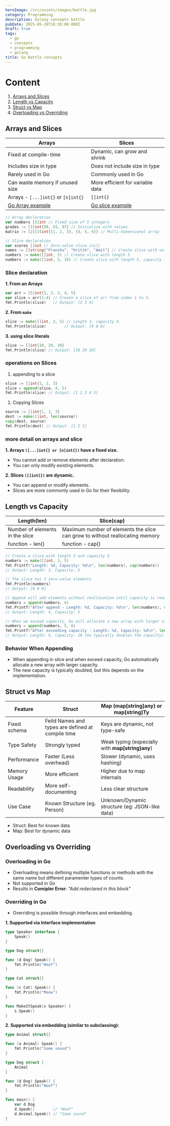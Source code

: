 ```yaml
---
heroImage: /src/assets/images/battle.jpg
category: Programming
description: Golang concepts battle
pubDate: 2025-05-26T18:30:00.000Z
draft: true
tags:
  - go
  - concepts
  - programming
  - golang
title: Go Battle concepts
---
```


# Content

1. [Arrays and Slices](#arrays-and-slices)
2. [Length vs Capacity](#length-vs-capacity)
3. [Struct vs Map](#struct-vs-map)
4. [Overloading vs Overriding](#overloading-vs-overriding)

## Arrays and Slices

| Arrays                                                                           | Slices                                                                           |
| -------------------------------------------------------------------------------- | -------------------------------------------------------------------------------- |
| Fixed at compile-time                                                            | Dynamic, can grow and shrink                                                     |
| Includes size in type                                                            | Does not include size in type                                                    |
| Rarely used in Go                                                                | Commonly used in Go                                                              |
| Can waste memory if unused size                                                  | More efficient for variable data                                                 |
| Arrays - `[...]int{}` or `[n]int{}`                                              | `[]int{}`                                                                        |
| [Go Array example](https://github.com/kitparl/dust-repo/tree/main/go/06_Arrays/) | [Go slice example](https://github.com/kitparl/dust-repo/tree/main/go/07_Slices/) |

```go
// Array declaration
var numbers [5]int // Fixed size of 5 integers
grades := [3]int{98, 93, 87} // Initialize with values
matrix := [2][3]int{{1, 2, 3}, {4, 5, 6}} // Multi-dimensional array

// Slice declaration
var scores []int // Zero-value slice (nil)
names := []string{"Pranshu", "Hritik", "Amit"} // Create slice with values
numbers := make([]int, 5) // Create slice with length 5
numbers := make([]int, 5, 10) // Create slice with length 5, capacity 10
```

### Slice declaration

**1. From an Arrays**

```go
var arr = [5]int{1, 2, 3, 4, 5}
var slice = arr[1:4] // Create a slice of arr from index 1 to 3.
fmt.Println(slice)   // Output: [2 3 4]
```

**2. From `make`**

```go
slice := make([]int, 3, 5) // Length 3, capacity 5.
fmt.Println(slice)        // Output: [0 0 0]
```

**3. using slice literals**

```go
slice := []int{10, 20, 30}
fmt.Println(slice) // Output: [10 20 30]
```

### operations on Slices

1. appending to a slice

```go
slice := []int{1, 2, 3}
slice = append(slice, 4, 5)
fmt.Println(slice) // Output: [1 2 3 4 5]
```

1. Copying Slices

```go
source := []int{1, 2, 3}
dest := make([]int, len(source))
copy(dest, source)
fmt.Println(dest) // Output: [1 2 3]
```

### more detail on arrays and slice

**1. Arrays `([...]int{} or [n]int{})` have a fixed size.**

- You cannot add or remove elements after declaration.
- You can only modify existing elements.

**2. Slices `([]int{})` are dynamic.**

- You can append or modify elements.
- Slices are more commonly used in Go for their flexibility.

## Length vs Capacity

| Length(len)                     | Slice(cap)                                                                   |
| ------------------------------- | ---------------------------------------------------------------------------- |
| Number of elements in the slice | Maximum number of elements the slice can grow to without reallocating memory |
| function - len()                | function - cap()                                                             |

```go
// Create a slice with length 3 and capacity 5
numbers := make([]int, 3, 5)
fmt.Printf("Length: %d, Capacity: %d\n", len(numbers), cap(numbers))
// Output: Length: 3, Capacity: 5

// The slice has 3 zero-value elements
fmt.Println(numbers)
// Output: [0 0 0]

// Append will add elements without reallocation until capacity is reached
numbers = append(numbers, 4)
fmt.Printf("After append - Length: %d, Capacity: %d\n", len(numbers), cap(numbers))
// Output: Length: 4, Capacity: 5

// When we exceed capacity, Go will allocate a new array with larger capacity
numbers = append(numbers, 5, 6)
fmt.Printf("After exceeding capacity - Length: %d, Capacity: %d\n", len(numbers), cap(numbers))
// Output: Length: 6, Capacity: 10 (Go typically doubles the capacity)
```

### Behavior When Appending

- When appending in slice and when exceed capacity, Go automatically allocate a new array with larger capacity.
- The new capacity is typically doubled, but this depends on the implementation.

## Struct vs Map

| Feature      | Struct                                            | Map (map\[string]any) or map\[string]Ty           |
| ------------ | ------------------------------------------------- | ------------------------------------------------- |
| Fixed schema | Feild Names and types are defined at compile time | Keys are dynamic, not type-safe                   |
| Type Safety  | Strongly typed                                    | Weak typing (especially with **map\[string]any**) |
| Performance  | Faster (Less overhead)                            | Slower (dynamic, uses hashing)                    |
| Memory Usage | More efficient                                    | Higher due to map internals                       |
| Readability  | More self-documenting                             | Less clear structure                              |
| Use Case     | Known Structure (eg. Person)                      | Unknown/Dynamic structure (eg: JSON-like data)    |

- Struct: Best for known data
- Map: Best for dynamic data

## Overloading vs Overriding

### Overloading in Go

- Overloading means defining multiple functions or methods with the same name but different paramenter types of counts.
- Not supported in Go
- Results in **Comipler Error**: _"Add redeclared in this block"_

### Overriding in Go

- Overriding is possible through interfaces and embedding.

**1. Supported via Interface implementation**

```go
type Speaker interface {
    Speak()
}

type Dog struct{}

func (d Dog) Speak() {
    fmt.Println("Woof")
}

type Cat struct{}

func (c Cat) Speak() {
    fmt.Println("Meow")
}

func MakeItSpeak(s Speaker) {
    s.Speak()
}
```

**2. Supported via embedding (similar to subclassing):**

```go
type Animal struct{}

func (a Animal) Speak() {
    fmt.Println("Some sound")
}

type Dog struct {
    Animal
}

func (d Dog) Speak() {
    fmt.Println("Woof")
}

func main() {
    var d Dog
    d.Speak()        // "Woof"
    d.Animal.Speak() // "Some sound"
}

```
